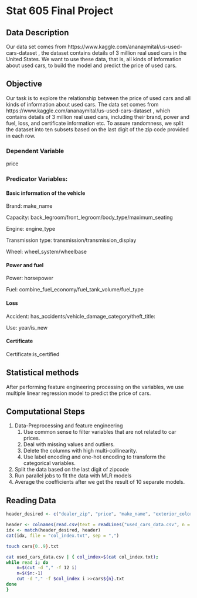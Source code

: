 # Stat 605 Final Project

## Data Description
Our data set comes from https://www.kaggle.com/ananaymital/us-used-cars-dataset , the dataset contains details of 3 million real used cars in the United States. We want to use these data, that is, all kinds of information about used cars, to build the model and predict the price of used cars.

## Objective
Our task is to explore the relationship between the price of used cars and all kinds of information about used cars. The data set comes from https://www.kaggle.com/ananaymital/us-used-cars-dataset , which contains details of 3 million real used cars, including their brand, power and fuel, loss, and certificate information etc. To assure randomness, we split the dataset into ten subsets based on the last digit of the zip code provided in each row.

### Dependent Variable
price

### Predicator Variables:
#### Basic information of the vehicle
Brand: make_name

Capacity: back_legroom/front_legroom/body_type/maximum_seating

Engine: engine_type

Transmission type: transmission/transmission_display

Wheel: wheel_system/wheelbase

#### Power and fuel
Power: horsepower

Fuel: combine_fuel_economy/fuel_tank_volume/fuel_type

#### Loss
Accident: has_accidents/vehicle_damage_category/theft_title: 

Use: year/is_new

#### Certificate
Certificate:is_certified

## Statistical methods
After performing feature engineering processing on the variables, we use multiple linear regression model to predict the price of cars.

## Computational Steps
1. Data-Preprocessing and feature engineering
    1. Use common sense to filter variables that are not related to car prices.
    2. Deal with missing values and outliers.
    3. Delete the columns with high multi-collinearity.
    4. Use label encoding and one-hot encoding to transform the categorical variables.
2. Split the data based on the last digit of zipcode
3. Run parallel jobs to fit the data with MLR models
4. Average the coefficients after we get the result of 10 separate models.

## Reading Data
```r
header_desired <- c("dealer_zip", "price", "make_name", "exterior_color", "interior_color", "back_legroom", "front_legroom", "body_type", "maximum_seating", "engine_type", "transmission", "transmission_display", "wheel_system", "wheelbase", "torque", "horsepower", "combine_fuel_economy", "fuel_tank_volume", "fuel_type", "has_accidents", "vehicle_damage_category", "year", "is_new", "theft_title", "is_certified")

header <- colnames(read.csv(text = readLines("used_cars_data.csv", n = 1)))
idx <- match(header_desired, header)
cat(idx, file = "col_index.txt", sep = ",")
```
```bash
touch cars{0..9}.txt

cat used_cars_data.csv | { col_index=$(cat col_index.txt);
while read i; do
    n=$(cut -d "," -f 12 i)
    n=$($n:-1)
    cut -d "," -f $col_index i >>cars${n}.txt
done
}
```
